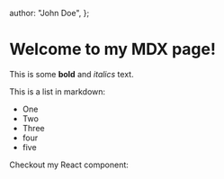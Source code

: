   author: "John Doe",
};

# Welcome to my MDX page!

This is some **bold** and _italics_ text.

This is a list in markdown:

- One
- Two
- Three
- four
- five

Checkout my React component:
